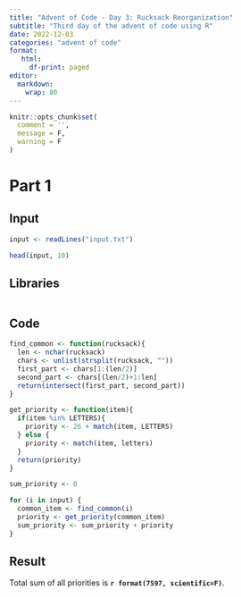 ```yaml
---
title: "Advent of Code - Day 3: Rucksack Reorganization"
subtitle: "Third day of the advent of code using R"
date: 2022-12-03
categories: "advent of code"
format: 
   html:
     df-print: paged
editor: 
  markdown: 
    wrap: 80
---
```


```r
knitr::opts_chunk$set(
  comment = '',
  message = F, 
  warning = F
)
```

# Part 1

## Input

```r
input <- readLines("input.txt")

head(input, 10)
```

## Libraries

```r
```

## Code

```r
find_common <- function(rucksack){
  len <- nchar(rucksack)
  chars <- unlist(strsplit(rucksack, ""))
  first_part <- chars[1:(len/2)]
  second_part <- chars[(len/2)+1:len]
  return(intersect(first_part, second_part))
}

get_priority <- function(item){
  if(item %in% LETTERS){
    priority <- 26 + match(item, LETTERS)
  } else {
    priority <- match(item, letters)
  }
  return(priority)
}
```


```r
sum_priority <- 0

for (i in input) {
  common_item <- find_common(i)
  priority <- get_priority(common_item)
  sum_priority <- sum_priority + priority
}
```


## Result

Total sum of all priorities is **`r format(7597, scientific=F)`**.

